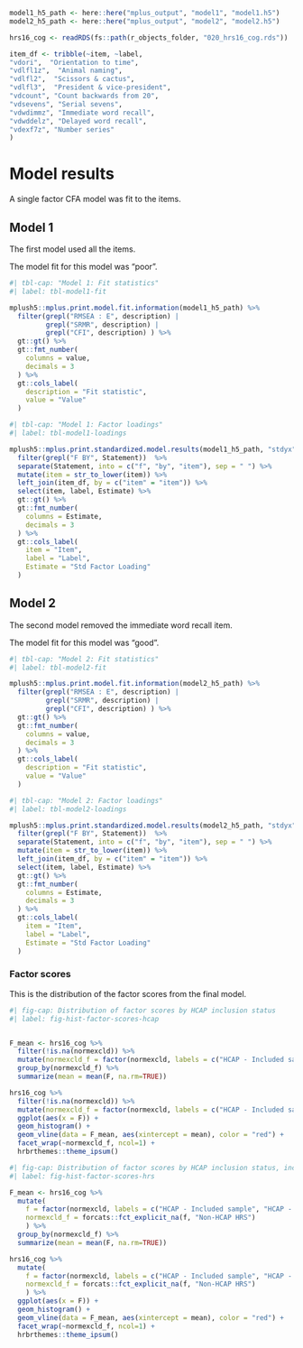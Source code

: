 


```r
model1_h5_path <- here::here("mplus_output", "model1", "model1.h5")
model2_h5_path <- here::here("mplus_output", "model2", "model2.h5")

hrs16_cog <- readRDS(fs::path(r_objects_folder, "020_hrs16_cog.rds"))
```

```r
item_df <- tribble(~item, ~label,
"vdori",  "Orientation to time",
"vdlfl1z",  "Animal naming",
"vdlfl2",  "Scissors & cactus",
"vdlfl3",  "President & vice-president",
"vdcount", "Count backwards from 20",
"vdsevens", "Serial sevens",
"vdwdimmz", "Immediate word recall",
"vdwddelz", "Delayed word recall",
"vdexf7z", "Number series"
)

```

# Model results

A single factor CFA model was fit to the items.

## Model 1

The first model used all the items.

The model fit for this model was "poor".

```r
#| tbl-cap: "Model 1: Fit statistics"
#| label: tbl-model1-fit

mplush5::mplus.print.model.fit.information(model1_h5_path) %>%
  filter(grepl("RMSEA : E", description) |
         grepl("SRMR", description) |
         grepl("CFI", description) ) %>%
  gt::gt() %>%
  gt::fmt_number(
    columns = value,
    decimals = 3
  ) %>%
  gt::cols_label(
    description = "Fit statistic",
    value = "Value"
  )

```


```r
#| tbl-cap: "Model 1: Factor loadings"
#| label: tbl-model1-loadings

mplush5::mplus.print.standardized.model.results(model1_h5_path, "stdyx") %>%
  filter(grepl("F BY", Statement))  %>%
  separate(Statement, into = c("f", "by", "item"), sep = " ") %>%
  mutate(item = str_to_lower(item)) %>%
  left_join(item_df, by = c("item" = "item")) %>%
  select(item, label, Estimate) %>%
  gt::gt() %>%
  gt::fmt_number(
    columns = Estimate,
    decimals = 3
  ) %>%
  gt::cols_label(
    item = "Item",
    label = "Label",
    Estimate = "Std Factor Loading"
  )

```


## Model 2

The second model removed the immediate word recall item.

The model fit for this model was "good".

```r
#| tbl-cap: "Model 2: Fit statistics"
#| label: tbl-model2-fit

mplush5::mplus.print.model.fit.information(model2_h5_path) %>%
  filter(grepl("RMSEA : E", description) |
         grepl("SRMR", description) |
         grepl("CFI", description) ) %>%
  gt::gt() %>%
  gt::fmt_number(
    columns = value,
    decimals = 3
  ) %>%
  gt::cols_label(
    description = "Fit statistic",
    value = "Value"
  )

```


```r
#| tbl-cap: "Model 2: Factor loadings"
#| label: tbl-model2-loadings

mplush5::mplus.print.standardized.model.results(model2_h5_path, "stdyx") %>%
  filter(grepl("F BY", Statement))  %>%
  separate(Statement, into = c("f", "by", "item"), sep = " ") %>%
  mutate(item = str_to_lower(item)) %>%
  left_join(item_df, by = c("item" = "item")) %>%
  select(item, label, Estimate) %>%
  gt::gt() %>%
  gt::fmt_number(
    columns = Estimate,
    decimals = 3
  ) %>%
  gt::cols_label(
    item = "Item",
    label = "Label",
    Estimate = "Std Factor Loading"
  )

```

### Factor scores

This is the distribution of the factor scores from the final model.

```r
#| fig-cap: Distribution of factor scores by HCAP inclusion status
#| label: fig-hist-factor-scores-hcap


F_mean <- hrs16_cog %>%
  filter(!is.na(normexcld)) %>%
  mutate(normexcld_f = factor(normexcld, labels = c("HCAP - Included sample", "HCAP - Excluded sample"))) %>%
  group_by(normexcld_f) %>%
  summarize(mean = mean(F, na.rm=TRUE))

hrs16_cog %>%
  filter(!is.na(normexcld)) %>%
  mutate(normexcld_f = factor(normexcld, labels = c("HCAP - Included sample", "HCAP - Excluded sample"))) %>%
  ggplot(aes(x = F)) +
  geom_histogram() +
  geom_vline(data = F_mean, aes(xintercept = mean), color = "red") +
  facet_wrap(~normexcld_f, ncol=1) +
  hrbrthemes::theme_ipsum()
```


```r
#| fig-cap: Distribution of factor scores by HCAP inclusion status, including HRS sample
#| label: fig-hist-factor-scores-hrs

F_mean <- hrs16_cog %>%
  mutate(
    f = factor(normexcld, labels = c("HCAP - Included sample", "HCAP - Excluded sample")),
    normexcld_f = forcats::fct_explicit_na(f, "Non-HCAP HRS")
    ) %>%
  group_by(normexcld_f) %>%
  summarize(mean = mean(F, na.rm=TRUE))

hrs16_cog %>%
  mutate(
    f = factor(normexcld, labels = c("HCAP - Included sample", "HCAP - Excluded sample")),
    normexcld_f = forcats::fct_explicit_na(f, "Non-HCAP HRS")
    ) %>%
  ggplot(aes(x = F)) +
  geom_histogram() +
  geom_vline(data = F_mean, aes(xintercept = mean), color = "red") +
  facet_wrap(~normexcld_f, ncol=1) +
  hrbrthemes::theme_ipsum()

```
